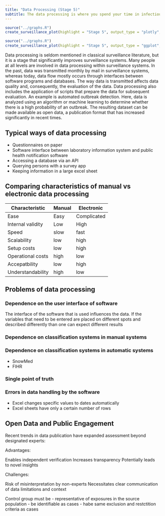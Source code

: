 ```yaml
---
title: "Data Processing (Stage 5)"
subtitle: The data processing is where you spend your time in infectious disease surveillance
---
```



::: {.content-visible when-format="html"}
```r
source("../graphs.R")
create_surveillance_plot(highlight = "Stage 5", output_type = "plotly", language = "en")
```
:::

::: {.content-visible when-format="pdf"}
```r
source("../graphs.R")
create_surveillance_plot(highlight = "Stage 5", output_type = "ggplot", language = "en")
```
:::



Data processing is seldom mentioned in classical surveillance literature, but it is a stage that significantly improves surveillance systems. Many people at all levels are involved in data processing within surveillance systems. In the past, data was transmitted monthly by mail in surveillance systems, whereas today, data flow mostly occurs through interfaces between software programs and databases. The way data is transmitted affects data quality and, consequently, the evaluation of the data. Data processing also includes the application of scripts that prepare the data for subsequent evaluation. An example is automated outbreak detection. Here, data is analyzed using an algorithm or machine learning to determine whether there is a high probability of an outbreak. The resulting dataset can be made available as open data, a publication format that has increased significantly in recent times.

## Typical ways of data processing
- Questionnaires on paper
- Software interface between laboratory information system and public health notification software
- Accessing a database via an API
- Querying persons with a survey app
- Keeping information in a large excel sheet


## Comparing characteristics of manual vs electronic data processing
|Characteristic|Manual|Electronic|
|---|---|---|
|Ease|Easy|Complicated|
|Internal validity|Low|High|
|Speed|slow|fast|
|Scalability|low|high|
|Setup costs|low|high|
|Operational costs|high|low|
|Accepatbility|low|high|
|Understandability|high|low|




## Problems of data processing

### Dependence on the user interface of software
The interface of the software that is used influences the data. If the variables that need to be entered are placed on different spots and described differently than one can expect different results

### Dependence on classification systems in manual systems



### Dependence on classification systems in automatic systems
- SnowMed
- FIHR


### Single point of truth



### Errors in data handling by the software
- Excel changes specific values to dates automatically
- Excel sheets have only a certain number of rows





## Open Data and Public Engagement
Recent trends in data publication have expanded assessment beyond designated experts:

Advantages:

Enables independent verification
Increases transparency
Potentially leads to novel insights


Challenges:

Risk of misinterpretation by non-experts
Necessitates clear communication of data limitations and context




Control group must be
- representative of exposures in the source population
- be identifiable as cases
- habe same exclusion and restctition criteria as cases



